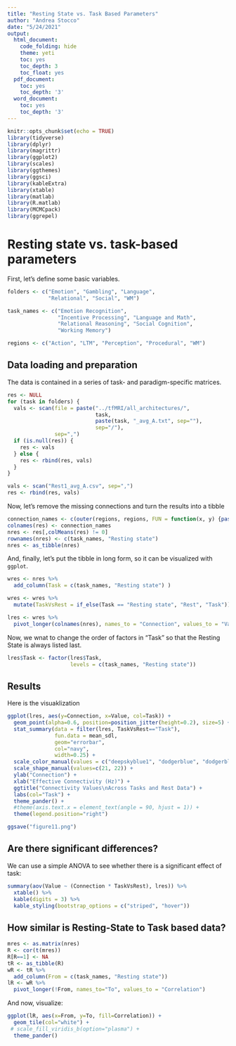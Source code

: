 ```yaml
---
title: "Resting State vs. Task Based Parameters"
author: "Andrea Stocco"
date: "5/24/2021"
output:
  html_document:
    code_folding: hide
    theme: yeti
    toc: yes
    toc_depth: 3
    toc_float: yes
  pdf_document:
    toc: yes
    toc_depth: '3'
  word_document:
    toc: yes
    toc_depth: '3'
---
```


```r
knitr::opts_chunk$set(echo = TRUE)
library(tidyverse)
library(dplyr)
library(magrittr)
library(ggplot2)
library(scales)
library(ggthemes)
library(ggsci)
library(kableExtra)
library(xtable)
library(matlab)
library(R.matlab)
library(MCMCpack)
library(ggrepel)
```
# Resting state vs. task-based parameters

First, let's define some basic variables.

```r
folders <- c("Emotion", "Gambling", "Language", 
             "Relational", "Social", "WM")

task_names <- c("Emotion Recognition", 
                "Incentive Processing", "Language and Math", 
                "Relational Reasoning", "Social Cognition", 
                "Working Memory")

regions <- c("Action", "LTM", "Perception", "Procedural", "WM")
```

## Data loading and preparation

The data is contained in a series of task- and paradigm-specific matrices. 

```r
res <- NULL
for (task in folders) {
  vals <- scan(file = paste("../tfMRI/all_architectures/", 
                            task, 
                            paste(task, "_avg_A.txt", sep=""),
                            sep="/"),
               sep=",")
  if (is.null(res)) {
    res <- vals
  } else {
    res <- rbind(res, vals)
  }
}

vals <- scan("Rest1_avg_A.csv", sep=",")
res <- rbind(res, vals)

```

Now, let's remove the missing connections and turn the results into a tibble

```r
connection_names <- c(outer(regions, regions, FUN = function(x, y) {paste(x, "->", y)}))
colnames(res) <- connection_names
nres <- res[,colMeans(res) != 0]
rownames(nres) <- c(task_names, "Resting state")
nres <- as_tibble(nres)
```

And, finally, let's put the tibble in long form, so it can be visualized with `ggplot`.

```r
wres <- nres %>%
  add_column(Task = c(task_names, "Resting state") )

wres <- wres %>%
  mutate(TaskVsRest = if_else(Task == "Resting state", "Rest", "Task"))

lres <- wres %>%
  pivot_longer(colnames(nres), names_to = "Connection", values_to = "Value")
```

Now, we wnat to change the order of factors in "Task" so that the Resting State is always listed last.

```r
lres$Task <- factor(lres$Task,
                    levels = c(task_names, "Resting state"))
```

## Results

Here is the visuaklization

```r

ggplot(lres, aes(y=Connection, x=Value, col=Task)) +
  geom_point(alpha=0.6, position=position_jitter(height=0.2), size=5) +
  stat_summary(data = filter(lres, TaskVsRest=="Task"), 
               fun.data = mean_sdl, 
               geom="errorbar", 
               col="navy", 
               width=0.25) +
  scale_color_manual(values = c("deepskyblue1", "dodgerblue", "dodgerblue1", "dodgerblue2", "dodgerblue3", "dodgerblue4", "red")) +
  scale_shape_manual(values=c(21, 22)) +
  ylab("Connection") +
  xlab("Effective Connectivity (Hz)") +
  ggtitle("Connectivity Values\nAcross Tasks and Rest Data") +
  labs(col="Task") +
  theme_pander() +
  #theme(axis.text.x = element_text(angle = 90, hjust = 1)) +
  theme(legend.position="right")

ggsave("figure11.png")
```

## Are there significant differences?

We can use a simple ANOVA to see whether there is a significant effect of task:

```r
summary(aov(Value ~ (Connection * TaskVsRest), lres)) %>%
  xtable() %>%
  kable(digits = 3) %>%
  kable_styling(bootstrap_options = c("striped", "hover"))
```

## How similar is Resting-State to Task based data?

```r
mres <- as.matrix(nres)
R <- cor(t(mres))
R[R==1] <- NA
tR <- as_tibble(R)
wR <- tR %>%
  add_column(From = c(task_names, "Resting state"))
lR <- wR %>%
  pivot_longer(!From, names_to="To", values_to = "Correlation")
```

And now, visualize:

```r
ggplot(lR, aes(x=From, y=To, fill=Correlation)) +
  geom_tile(col="white") +
 # scale_fill_viridis_b(option="plasma") +
  theme_pander()
```